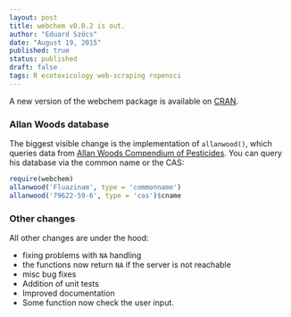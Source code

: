 ```yaml
---
layout: post
title: webchem v0.0.2 is out.
author: "Eduard Szöcs"
date: "August 19, 2015"
published: true
status: published
draft: false
tags: R ecotoxicology web-scraping ropensci
---
```


A new version of the webchem package is available on [CRAN](https://cran.r-project.org/web/packages/webchem/index.html).

### Allan Woods database
The biggest visible change is the implementation of `allanwood()`, which queries data from [Allan Woods Compendium of Pesticides](http://www.alanwood.net/pesticides). 
You can query his database via the common name or the CAS:
```r
require(webchem)
allanwood('Fluazinam', type = 'commonname')
allanwood('79622-59-6', type = 'cas')$cname
```

### Other changes
All other changes are under the hood:

* fixing problems with `NA` handling
* the functions now return `NA` if the server is not reachable
* misc bug fixes
* Addition of unit tests
* Improved documentation
* Some function now check the user input.

